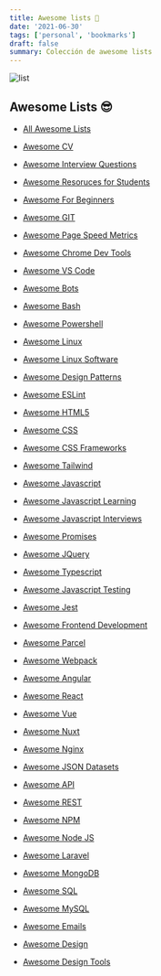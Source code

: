 ```yaml
---
title: Awesome lists 🔖
date: '2021-06-30'
tags: ['personal', 'bookmarks']
draft: false
summary: Colección de awesome lists
---
```


<div className="flex justify-center">
  <Image alt="list" src="/static/blog/bookmarks/list.jpg" width={768} height={476} />
</div>

<section id="awesome-list">

## Awesome Lists 😎

- [All Awesome Lists](https://github.com/sindresorhus/awesome)

- [Awesome CV](https://github.com/posquit0/Awesome-CV)
- [Awesome Interview Questions](https://github.com/MaximAbramchuck/awesome-interview-questions)

- [Awesome Resoruces for Students](https://github.com/dipakkr/A-to-Z-Resources-for-Students)
- [Awesome For Beginners](https://github.com/MunGell/awesome-for-beginners)

- [Awesome GIT](https://github.com/dictcp/awesome-git)
- [Awesome Page Speed Metrics](https://github.com/csabapalfi/awesome-pagespeed-metrics)
- [Awesome Chrome Dev Tools](https://github.com/ChromeDevTools/awesome-chrome-devtools)
- [Awesome VS Code](https://github.com/viatsko/awesome-vscode)
- [Awesome Bots](https://github.com/invocable/awesome-bots)

- [Awesome Bash](https://github.com/awesome-lists/awesome-bash)
- [Awesome Powershell](https://github.com/janikvonrotz/awesome-powershell)
- [Awesome Linux](https://github.com/aleksandar-todorovic/awesome-linux)
- [Awesome Linux Software](https://github.com/luong-komorebi/Awesome-Linux-Software)

- [Awesome Design Patterns](https://github.com/DovAmir/awesome-design-patterns)

- [Awesome ESLint](https://github.com/dustinspecker/awesome-eslint)

- [Awesome HTML5](https://github.com/diegocard/awesome-html5)

- [Awesome CSS](https://github.com/awesome-css-group/awesome-css)
- [Awesome CSS Frameworks](https://github.com/troxler/awesome-css-frameworks)
- [Awesome Tailwind](https://github.com/aniftyco/awesome-tailwindcss)

- [Awesome Javascript](https://github.com/sorrycc/awesome-javascript)
- [Awesome Javascript Learning](https://github.com/micromata/awesome-javascript-learning)
- [Awesome Javascript Interviews](https://github.com/rohan-paul/Awesome-JavaScript-Interviews)
- [Awesome Promises](https://github.com/wbinnssmith/awesome-promises)
- [Awesome JQuery](https://github.com/petk/awesome-jquery)
- [Awesome Typescript](https://github.com/dzharii/awesome-typescript)
- [Awesome Javascript Testing](https://github.com/MarcL/awesome-javascript-testing)
- [Awesome Jest](https://github.com/jest-community/awesome-jest)

- [Awesome Frontend Development](https://github.com/dypsilon/frontend-dev-bookmarks)
- [Awesome Parcel](https://github.com/parcel-bundler/awesome-parcel)
- [Awesome Webpack](https://github.com/webpack-contrib/awesome-webpack)
- [Awesome Angular](https://github.com/PatrickJS/awesome-angular)
- [Awesome React](https://github.com/enaqx/awesome-react)
- [Awesome Vue](https://github.com/vuejs/awesome-vue)
- [Awesome Nuxt](https://github.com/nuxt-community/awesome-nuxt)

- [Awesome Nginx](https://github.com/fcambus/nginx-resources)
- [Awesome JSON Datasets](https://github.com/jdorfman/awesome-json-datasets)
- [Awesome API](https://github.com/TonnyL/Awesome_APIs)
- [Awesome REST](https://github.com/marmelab/awesome-rest)
- [Awesome NPM](https://github.com/sindresorhus/awesome-npm)
- [Awesome Node JS](https://github.com/sindresorhus/awesome-nodejs)
- [Awesome Laravel](https://github.com/chiraggude/awesome-laravel)

- [Awesome MongoDB](https://github.com/ramnes/awesome-mongodb)
- [Awesome SQL](https://github.com/danhuss/awesome-sql)
- [Awesome MySQL](https://github.com/shlomi-noach/awesome-mysql)
- [Awesome Emails](https://github.com/jonathandion/awesome-emails)

- [Awesome Design](https://github.com/gztchan/awesome-design)
- [Awesome Design Tools](https://github.com/goabstract/Awesome-Design-Tools)

</section>
